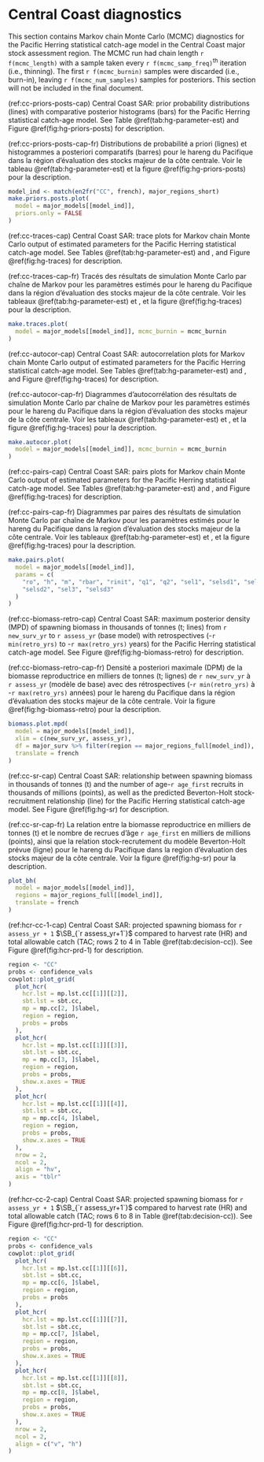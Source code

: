 # Central Coast diagnostics

This section contains Markov chain Monte Carlo (MCMC) diagnostics
for the Pacific Herring statistical catch-age model
in the Central Coast major stock assessment region.
The MCMC run had chain length `r f(mcmc_length)`
with a sample taken every `r f(mcmc_samp_freq)`^th^ iteration (i.e., thinning).
The first `r f(mcmc_burnin)` samples were discarded (i.e., burn-in),
leaving `r f(mcmc_num_samples)` samples for posteriors.
This section will not be included in the final document.

(ref:cc-priors-posts-cap) Central Coast SAR:
prior probability distributions (lines) with
comparative posterior histograms (bars)
for the Pacific Herring statistical catch-age model.
See Table \@ref(tab:hg-parameter-est) and
Figure \@ref(fig:hg-priors-posts) for description.

(ref:cc-priors-posts-cap-fr) Distributions de probabilité a priori (lignes)
et histogrammes a posteriori comparatifs (barres)
pour le hareng du Pacifique dans
la région d’évaluation des stocks majeur de la côte centrale.
Voir le tableau \@ref(tab:hg-parameter-est) et
la figure \@ref(fig:hg-priors-posts) pour la description.

```r
model_ind <- match(en2fr("CC", french), major_regions_short)
make.priors.posts.plot(
  model = major_models[[model_ind]],
  priors.only = FALSE
)
```

(ref:cc-traces-cap) Central Coast SAR:
trace plots for Markov chain Monte Carlo output of
estimated parameters for the Pacific Herring statistical catch-age model.
See Tables \@ref(tab:hg-parameter-est) and \ref{tab:variables}, and
Figure \@ref(fig:hg-traces) for description.

(ref:cc-traces-cap-fr) Tracés des résultats de simulation
Monte Carlo par chaîne de Markov pour les paramètres estimés
pour le hareng du Pacifique
dans la région d’évaluation des stocks majeur de la côte centrale.
Voir les tableaux \@ref(tab:hg-parameter-est) et \ref{tab:variables}, et
la figure \@ref(fig:hg-traces) pour la description.

```r
make.traces.plot(
  model = major_models[[model_ind]], mcmc_burnin = mcmc_burnin
)
```

(ref:cc-autocor-cap) Central Coast SAR:
autocorrelation plots for Markov chain Monte Carlo output of
estimated parameters for the Pacific Herring statistical catch-age model.
See Tables \@ref(tab:hg-parameter-est) and \ref{tab:variables}, and
Figure \@ref(fig:hg-traces) for description.

(ref:cc-autocor-cap-fr) Diagrammes d’autocorrélation des résultats
de simulation Monte Carlo par chaîne de Markov pour les
paramètres estimés pour le hareng du Pacifique
dans la région d’évaluation des stocks majeur de la côte centrale.
Voir les tableaux \@ref(tab:hg-parameter-est) et \ref{tab:variables}, et
la figure \@ref(fig:hg-traces) pour la description.

```r
make.autocor.plot(
  model = major_models[[model_ind]], mcmc_burnin = mcmc_burnin
)
```

(ref:cc-pairs-cap) Central Coast SAR:
pairs plots for Markov chain Monte Carlo output of
estimated parameters for the Pacific Herring statistical catch-age model.
See Tables \@ref(tab:hg-parameter-est) and \ref{tab:variables}, and
Figure \@ref(fig:hg-traces) for description.

(ref:cc-pairs-cap-fr) Diagrammes par paires des résultats de
simulation Monte Carlo par chaîne de Markov pour
les paramètres estimés pour le hareng du Pacifique
dans la region d’évaluation des stocks majeur de la côte centrale.
Voir les tableaux \@ref(tab:hg-parameter-est) et \ref{tab:variables}, et
la figure \@ref(fig:hg-traces) pour la description.

```r
make.pairs.plot(
  model = major_models[[model_ind]],
  params = c(
    "ro", "h", "m", "rbar", "rinit", "q1", "q2", "sel1", "selsd1", "sel2",
    "selsd2", "sel3", "selsd3"
  )
)
```

(ref:cc-biomass-retro-cap) Central Coast SAR:
maximum posterior density (MPD)
of spawning biomass in thousands of tonnes (t; lines)
from `r new_surv_yr` to `r assess_yr` (base model) with retrospectives 
(-`r min(retro_yrs)` to -`r max(retro_yrs)` years)
for the Pacific Herring statistical catch-age model.
See Figure \@ref(fig:hg-biomass-retro) for description.

(ref:cc-biomass-retro-cap-fr) Densité a posteriori maximale (DPM)
de la biomasse reproductrice en milliers de tonnes (t; lignes)
de `r new_surv_yr` à `r assess_yr` (modèle de base) avec des rétrospectives
(-`r min(retro_yrs)` à -`r max(retro_yrs)` années)
pour le hareng du Pacifique dans la
région d'évaluation des stocks majeur de la côte centrale.
Voir la figure \@ref(fig:hg-biomass-retro) pour la description.

```r
biomass.plot.mpd(
  model = major_models[[model_ind]],
  xlim = c(new_surv_yr, assess_yr),
  df = major_surv %>% filter(region == major_regions_full[model_ind]),
  translate = french
)
```

(ref:cc-sr-cap) Central Coast SAR:
relationship between spawning biomass in thousands of tonnes (t) and
the number of age-`r age_first` recruits in thousands of millions (points),
as well as the predicted Beverton-Holt stock-recruitment relationship (line)
for the Pacific Herring statistical catch-age model.
See Figure \@ref(fig:hg-sr) for description.

(ref:cc-sr-cap-fr) La relation entre la biomasse reproductrice
en milliers de tonnes (t) et
le nombre de recrues d'âge `r age_first` en milliers de millions (points),
ainsi que la relation stock-recrutement du modèle Beverton-Holt prévue (ligne)
pour le hareng du Pacifique
dans la region d’évaluation des stocks majeur de la côte centrale.
Voir la figure \@ref(fig:hg-sr) pour la description.

```r
plot_bh(
  model = major_models[[model_ind]],
  regions = major_regions_full[[model_ind]],
  translate = french
)
```

(ref:hcr-cc-1-cap) Central Coast SAR:
projected spawning biomass for `r assess_yr + 1` $\SB_{`r assess_yr+1`}$
compared to harvest rate (HR) and total allowable catch (TAC;
rows 2 to 4 in Table \@ref(tab:decision-cc)).
See Figure \@ref(fig:hcr-prd-1) for description.

```r
region <- "CC"
probs <- confidence_vals
cowplot::plot_grid(
  plot_hcr(
    hcr.lst = mp.lst.cc[[1]][[2]],
    sbt.lst = sbt.cc,
    mp = mp.cc[2, ]$label,
    region = region,
    probs = probs
  ),
  plot_hcr(
    hcr.lst = mp.lst.cc[[1]][[3]],
    sbt.lst = sbt.cc,
    mp = mp.cc[3, ]$label,
    region = region,
    probs = probs,
    show.x.axes = TRUE
  ),
  plot_hcr(
    hcr.lst = mp.lst.cc[[1]][[4]],
    sbt.lst = sbt.cc,
    mp = mp.cc[4, ]$label,
    region = region,
    probs = probs,
    show.x.axes = TRUE
  ),
  nrow = 2,
  ncol = 2,
  align = "hv",
  axis = "tblr"
)
```

(ref:hcr-cc-2-cap) Central Coast SAR:
projected spawning biomass for `r assess_yr + 1` $\SB_{`r assess_yr+1`}$
compared to harvest rate (HR) and total allowable catch (TAC;
rows 6 to 8 in Table \@ref(tab:decision-cc)).
See Figure \@ref(fig:hcr-prd-1) for description.

```r
region <- "CC"
probs <- confidence_vals
cowplot::plot_grid(
  plot_hcr(
    hcr.lst = mp.lst.cc[[1]][[6]],
    sbt.lst = sbt.cc,
    mp = mp.cc[6, ]$label,
    region = region,
    probs = probs
  ),
  plot_hcr(
    hcr.lst = mp.lst.cc[[1]][[7]],
    sbt.lst = sbt.cc,
    mp = mp.cc[7, ]$label,
    region = region,
    probs = probs,
    show.x.axes = TRUE
  ),
  plot_hcr(
    hcr.lst = mp.lst.cc[[1]][[8]],
    sbt.lst = sbt.cc,
    mp = mp.cc[8, ]$label,
    region = region,
    probs = probs,
    show.x.axes = TRUE
  ),
  nrow = 2,
  ncol = 2,
  align = c("v", "h")
)
```
